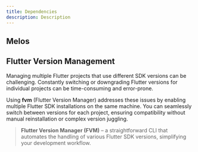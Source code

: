 ```yaml
---
title: Dependencies
description: Description
---
```


## Melos

## Flutter Version Management

Managing multiple Flutter projects that use different SDK versions can be challenging. Constantly switching or downgrading Flutter versions for individual projects can be time-consuming and error-prone.

Using **fvm** (Flutter Version Manager) addresses these issues by enabling multiple Flutter SDK installations on the same machine. You can seamlessly switch between versions for each project, ensuring compatibility without manual reinstallation or complex version juggling.

> **Flutter Version Manager (FVM)** – a straightforward CLI that automates the handling of various Flutter SDK versions, simplifying your development workflow.